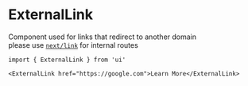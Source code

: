 # ExternalLink

Component used for links that redirect to another domain  
please use [`next/link`](https://nextjs.org/docs/api-reference/next/link) for internal routes

```tsx
import { ExternalLink } from 'ui'
```

```tsx live=true
<ExternalLink href="https://google.com">Learn More</ExternalLink>
```
